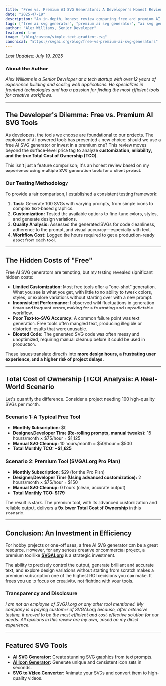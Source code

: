 ```yaml
---
title: "Free vs. Premium AI SVG Generators: A Developer's Honest Review"
date: "2025-07-19"
description: "An in-depth, honest review comparing free and premium AI SVG generators from a developer's perspective. We analyze customization options, output quality, and total cost of ownership."
tags: ["free ai svg generator", "premium ai svg generator", "ai svg generator review", "developer tools", "svg customization", "vector graphics cost"]
author: "Alex Williams, Senior Developer"
featured: true
image: "/blog/custom/simple-text-gradient.svg"
canonical: "https://svgai.org/blog/free-vs-premium-ai-svg-generators"
---
```


*Last Updated: July 19, 2025*

### About the Author
*Alex Williams is a Senior Developer at a tech startup with over 12 years of experience building and scaling web applications. He specializes in frontend technologies and has a passion for finding the most efficient tools for creative workflows.*

---

## The Developer's Dilemma: Free vs. Premium AI SVG Tools

As developers, the tools we choose are foundational to our projects. The explosion of AI-powered tools has presented a new choice: should we use a free AI SVG generator or invest in a premium one? This review moves beyond the surface-level price tag to analyze **customization, reliability, and the true Total Cost of Ownership (TCO)**.

This isn't just a feature comparison; it's an honest review based on my experience using multiple SVG generation tools for a client project.

### Our Testing Methodology

To provide a fair comparison, I established a consistent testing framework:
1.  **Task:** Generate 100 SVGs with varying prompts, from simple icons to complex text-based graphics.
2.  **Customization:** Tested the available options to fine-tune colors, styles, and generate design variations.
3.  **Quality Analysis:** Assessed the generated SVGs for code cleanliness, adherence to the prompt, and visual accuracy—especially with text.
4.  **Workflow Cost:** Logged the hours required to get a production-ready asset from each tool.

---

## The Hidden Costs of "Free"

Free AI SVG generators are tempting, but my testing revealed significant hidden costs:

*   **Limited Customization:** Most free tools offer a "one-shot" generation. What you see is what you get, with little to no ability to tweak colors, styles, or explore variations without starting over with a new prompt.
*   **Inconsistent Performance:** I observed wild fluctuations in generation times and frequent errors, making for a frustrating and unpredictable workflow.
*   **Poor Text-to-SVG Accuracy:** A common failure point was text generation. Free tools often mangled text, producing illegible or distorted results that were unusable.
*   **Bloated Code:** The generated SVG code was often messy and unoptimized, requiring manual cleanup before it could be used in production.

These issues translate directly into **more design hours, a frustrating user experience, and a higher risk of project delays.**

---

## Total Cost of Ownership (TCO) Analysis: A Real-World Scenario

Let's quantify the difference. Consider a project needing 100 high-quality SVGs per month.

### **Scenario 1: A Typical Free Tool**

*   **Monthly Subscription:** $0
*   **Designer/Developer Time (Re-rolling prompts, manual tweaks):** 15 hours/month × $75/hour = $1,125
*   **Manual SVG Cleanup:** 10 hours/month × $50/hour = $500
*   **Total Monthly TCO: ~$1,625**

### **Scenario 2: Premium Tool (SVGAI.org Pro Plan)**

*   **Monthly Subscription:** $29 (for the Pro Plan)
*   **Designer/Developer Time (Using advanced customization):** 2 hours/month × $75/hour = $150
*   **Manual SVG Cleanup:** 0 hours (clean, accurate output)
*   **Total Monthly TCO: $179**

The result is stark. The premium tool, with its advanced customization and reliable output, delivers a **9x lower Total Cost of Ownership** in this scenario.

---

## Conclusion: An Investment in Efficiency

For hobby projects or one-off uses, a free AI SVG generator can be a great resource. However, for any serious creative or commercial project, a premium tool like **[SVGAI.org](/)** is a strategic investment.

The ability to precisely control the output, generate brilliant and accurate text, and explore design variations without starting from scratch makes a premium subscription one of the highest ROI decisions you can make. It frees you up to focus on creativity, not fighting with your tools.

### Transparency and Disclosure
*I am not an employee of SVGAI.org or any other tool mentioned. My company is a paying customer of SVGAI.org because, after extensive testing, it proved to be the most efficient and cost-effective solution for our needs. All opinions in this review are my own, based on my direct experience.*

---

## Featured SVG Tools

- **[AI SVG Generator](/):** Create stunning SVG graphics from text prompts.
- **[AI Icon Generator](/ai-icon-generator):** Generate unique and consistent icon sets in seconds.
- **[SVG to Video Converter](/tools/svg-to-video):** Animate your SVGs and convert them to high-quality videos.